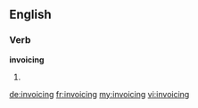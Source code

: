 
==English==

===Verb===
'''invoicing'''

# {{present participle of|invoice}}

[[de:invoicing]]
[[fr:invoicing]]
[[my:invoicing]]
[[vi:invoicing]]